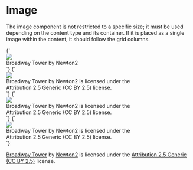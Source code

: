 
<Meta title="Patterns/Image" />

# Image

The image component is not restricted to a specific size; it must be used
depending on the content type and its container. If it is placed as a single
image within the content, it should follow the grid columns.

<Preview>
  <Story name="Default" height="300px" parameters={{
    design: figmaConfig('576%3A1')}}>{`
    <div class="image" style="max-width: 384px;">
      <img src="demo/broadway_tower.jpg">
      <div class="image-title">
        Broadway Tower by Newton2
      </div>
      <div class="image-icons">
        <i class="icon has-background-white cc-logo"></i>
        <i class="icon has-background-white cc-by"></i>
        <i class="icon has-background-white cc-nc"></i>
      </div>
    </div>
  `}</Story>
</Preview>

<Preview>
  <Story name="Long title" height="300px" parameters={{
    design: figmaConfig('576%3A1')}}>{`
    <div class="image" style="max-width: 384px;">
      <img src="demo/broadway_tower.jpg">
      <div class="image-title">
        Broadway Tower by Newton2 is licensed under the Attribution 2.5 Generic (CC BY 2.5) license.
      </div>
      <div class="image-icons">
        <i class="icon has-background-white cc-logo"></i>
        <i class="icon has-background-white cc-by"></i>
        <i class="icon has-background-white cc-nc"></i>
      </div>
    </div>
  `}</Story>
</Preview>

<Preview>
  <Story name="Ellipsised" height="300px" parameters={{
    design: figmaConfig('576%3A1')}}>{`
    <div class="image" style="max-width: 384px;">
      <img src="demo/broadway_tower.jpg">
      <div class="image-title is-ellipsised">
        Broadway Tower by Newton2 is licensed under the Attribution 2.5 Generic (CC BY 2.5) license.
      </div>
      <div class="image-icons">
        <i class="icon has-background-white cc-logo"></i>
        <i class="icon has-background-white cc-by"></i>
        <i class="icon has-background-white cc-nc"></i>
      </div>
    </div>
  `}</Story>
</Preview>

<Preview>
  <Story name="Compact" height="500px" parameters={{
    design: figmaConfig('576%3A1')}}>{`
    <div class="image is-compact" style="max-width: 384px;">
      <img src="demo/broadway_tower.jpg">
      <div class="bookmark-icon">
        <i class="icon sort"></i>
      </div>
      <div class="image-title">
        Broadway Tower by Newton2 is licensed under the Attribution 2.5 Generic (CC BY 2.5) license.
      </div>
      <div class="image-icons">
        <i class="icon has-background-white cc-logo"></i>
        <i class="icon has-background-white cc-by"></i>
        <i class="icon has-background-white cc-nc"></i>
      </div>
    </div>
  `}</Story>
</Preview>


[Broadway Tower](https://commons.wikimedia.org/wiki/File:Broadway_tower.jpg)
by
[Newton2](https://en.wikipedia.org/wiki/User:Newton2)
is licensed under the
[Attribution 2.5 Generic (CC BY 2.5)](https://creativecommons.org/licenses/by/2.5/)
license.
